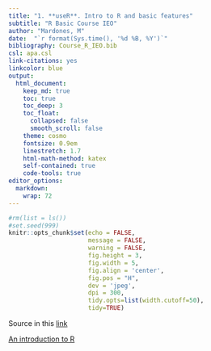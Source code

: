 ```yaml
---
title: "1. **useR**. Intro to R and basic features"
subtitle: "R Basic Course IEO"
author: "Mardones, M"
date:  "`r format(Sys.time(), '%d %B, %Y')`"
bibliography: Course_R_IEO.bib
csl: apa.csl
link-citations: yes
linkcolor: blue
output:
  html_document:
    keep_md: true
    toc: true
    toc_deep: 3
    toc_float:
      collapsed: false
      smooth_scroll: false
    theme: cosmo
    fontsize: 0.9em
    linestretch: 1.7
    html-math-method: katex
    self-contained: true
    code-tools: true
editor_options: 
  markdown: 
    wrap: 72
---
```


```r
#rm(list = ls())
#set.seed(999)
knitr::opts_chunk$set(echo = FALSE,
                      message = FALSE,
                      warning = FALSE,
                      fig.height = 3,
                      fig.width = 5,
                      fig.align = 'center',
                      fig.pos = "H",
                      dev = 'jpeg',
                      dpi = 300,
                      tidy.opts=list(width.cutoff=50), 
                      tidy=TRUE)
```


Source in this [link](https://estadistica-dma.ulpgc.es/cursoR4ULPGC/index.html)


[An introduction to R](https://intro2r.com/index.html)
